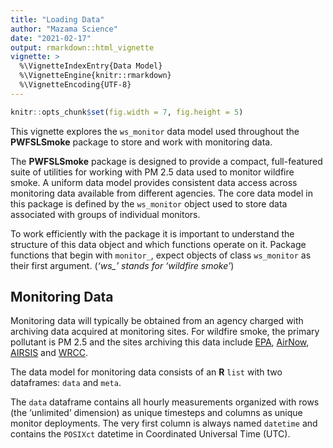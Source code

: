 ```yaml
---
title: "Loading Data"
author: "Mazama Science"
date: "2021-02-17"
output: rmarkdown::html_vignette
vignette: >
  %\VignetteIndexEntry{Data Model}
  %\VignetteEngine{knitr::rmarkdown}
  %\VignetteEncoding{UTF-8}
---
```


```r
knitr::opts_chunk$set(fig.width = 7, fig.height = 5)
```

This vignette explores the `ws_monitor` data model used throughout the **PWFSLSmoke** package to store
and work with monitoring data.

The **PWFSLSmoke** package is designed to provide a compact, full-featured suite of utilities for
working with PM 2.5 data used to monitor wildfire smoke. A uniform data model
provides consistent data access across monitoring data available from different agencies.
The core data model in this package is defined by the `ws_monitor` object used to store data associated
with groups of individual monitors.

To work efficiently with the package it is important to understand the structure of this
data object and which functions operate on it. Package functions that begin with `monitor_`, 
expect objects of class `ws_monitor` as their first argument. (*'ws_' stands for 'wildfire smoke'*)

## Monitoring Data

Monitoring data will typically be obtained from an agency charged with archiving data
acquired at monitoring sites. For wildfire smoke, the primary pollutant is PM 2.5 and the
sites archiving this data include [EPA](https://www.epa.gov/outdoor-air-quality-data),
[AirNow](https://www.airnow.gov), [AIRSIS](https://app.airsis.com/USFS) and [WRCC](http://www.wrcc.dri.edu).

The data model for monitoring data consists of an **R** `list` with two dataframes: `data` and `meta`.

The `data` dataframe contains all hourly measurements organized with rows (the 'unlimited' dimension) as unique timesteps and
columns as unique monitor deployments. The very first column is always named `datetime` and contains the `POSIXct` datetime
in Coordinated Universal Time (UTC).
